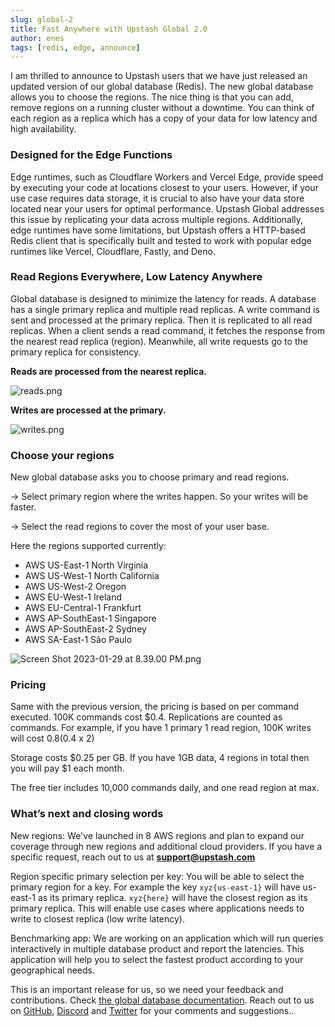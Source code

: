 ```yaml
---
slug: global-2
title: Fast Anywhere with Upstash Global 2.0
author: enes
tags: [redis, edge, announce]
---
```


I am thrilled to announce to Upstash users that we have just released an updated version of our global database (Redis). The new global database allows you to choose the regions. The nice thing is that you can add, remove regions on a running cluster without a downtime. You can think of each region as a replica which has a copy of your data for low latency and high availability.

### Designed for the Edge Functions

Edge runtimes, such as Cloudflare Workers and Vercel Edge, provide speed by executing your code at locations closest to your users. However, if your use case requires data storage, it is crucial to also have your data store located near your users for optimal performance. Upstash Global addresses this issue by replicating your data across multiple regions. Additionally, edge runtimes have some limitations, but Upstash offers a HTTP-based Redis client that is specifically built and tested to work with popular edge runtimes like Vercel, Cloudflare, Fastly, and Deno.

### Read Regions Everywhere, Low Latency Anywhere

Global database is designed to minimize the latency for reads. A database has a single primary replica and multiple read replicas. A write command is sent and processed at the primary replica. Then it is replicated to all read replicas. When a client sends a read command, it fetches the response from the nearest read replica (region).  Meanwhile, all write requests go to the primary replica for consistency.

**Reads are processed from the nearest replica.**

![reads.png](/blog/global2/reads.png)

**Writes are processed at the primary.**

![writes.png](/blog/global2/writes.png)

### Choose your regions

New global database asks you to choose primary and read regions.

→ Select primary region where the writes happen. So your writes will be faster.

→ Select the read regions to cover the most of your user base.

Here the regions supported currently:

- AWS US-East-1 North Virginia
- AWS US-West-1 North California
- AWS US-West-2 Oregon
- AWS EU-West-1 Ireland
- AWS EU-Central-1 Frankfurt
- AWS AP-SouthEast-1 Singapore
- AWS AP-SouthEast-2 Sydney
- AWS SA-East-1 São Paulo

![Screen Shot 2023-01-29 at 8.39.00 PM.png](/blog/global2/Screen_Shot_2023-01-29_at_8.39.00_PM.png)

### Pricing

Same with the previous version, the pricing is based on per command executed. 100K commands cost $0.4. Replications are counted as commands. For example, if you have 1 primary 1 read region, 100K writes will cost $0.8 ($0.4 x 2)

Storage costs $0.25 per GB. If you have 1GB data, 4 regions in total then you will pay $1 each month.

The free tier includes 10,000 commands daily, and one read region at max.

### What’s next and closing words

New regions: We've launched in 8 AWS regions and plan to expand our coverage through new regions and additional cloud providers. If you have a specific request, reach out to us at **[support@upstash.com](mailto:support@upstash.com)**

Region specific primary selection per key: You will be able to select the primary region for a key. For example the key `xyz{us-east-1}` will have us-east-1 as its primary replica.  `xyz{here}` will have the closest region as its primary replica.  This will enable use cases where applications needs to write to closest replica (low write latency).

Benchmarking app: We are working on an application which will run queries interactively in multiple database product and report the latencies. This application will help you to select the fastest product according to your geographical needs.

This is an important release for us, so we need your feedback and contributions. Check [the global database documentation](https://docs.upstash.com/redis/features/globaldatabase). Reach out to us on [GitHub](https://github.com/upstash/issues/issues/new), [Discord](https://discord.com/invite/w9SenAtbme) and [Twitter](https://twitter.com/upstash) for your comments and suggestions..